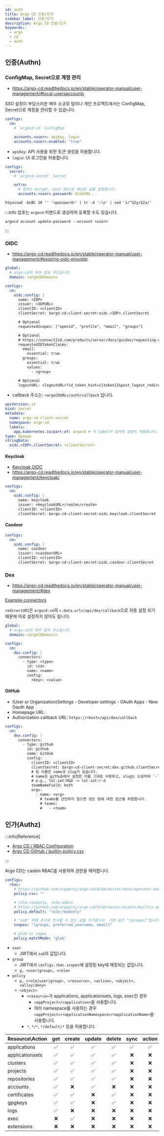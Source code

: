 ```yaml
---
id: auth
title: Argo CD 인증/인가
sidebar_label: 인증/인가
description: Argo CD 인증/인가
keywords:
  - argo
  - cd
  - auth
---
```


## 인증(Authn)

### ConfigMap, Secret으로 계정 관리

- https://argo-cd.readthedocs.io/en/stable/operator-manual/user-management/#local-usersaccounts

SSO 설정이 부담스러운 매우 소규모 팀이나 개인 프로젝트에서는 ConfigMap, Secret으로 계정을 관리할 수 있습니다.

```yaml title="argo-cd-values.yaml"
configs:
  cm:
    # `argocd-cm` ConfigMap

    accounts.<user>: apiKey, login
    accounts.<user>.enabled: "true"
```

- `apiKey`: API 사용을 위한 토큰 생성을 허용합니다.
- `login`: UI 로그인을 허용합니다.

```yaml title="argo-cd-values.yaml"
configs:
  secret:
    # `argocd-secret` Secret

    extra:
      # 암호는 bcrypt, cost 10으로 해싱된 값을 설정합니다.
      accounts.<user>.password: $2a$10$...
```

```shell
htpasswd -bnBC 10 '' '<password>' | tr -d ':\n' | sed 's/^$2y/$2a/'
```

:::info
암호는 `argocd` 커맨드로 생성하여 등록할 수도 있습니다.

```shell
argocd account update-password --account <user>
```

:::

### OIDC

- https://argo-cd.readthedocs.io/en/stable/operator-manual/user-management/#existing-oidc-provider

```yaml title="argo-cd-values.yaml"
global:
  # argo-cd의 외부 접속 주소입니다.
  domain: <argoCDDomain>

configs:
  cm:
    oidc.config: |
      name: <IDP>
      issuer: <IDPURL>
      clientID: <clientID>
      clientSecret: $argo-cd-client-secret:oidc.<IDP>.clientSecret

      # Optional
      requestedScopes: ["openid", "profile", "email", "groups"]

      # Optional
      # https://connect2id.com/products/server/docs/guides/requesting-openid-claims#claims-parameter
      requestedIDTokenClaims:
        email:
          essential: true
        groups:
          essential: true
          values:
            - <group>

      # Optional
      logoutURL: <logoutURL>?id_token_hint={{token}}&post_logout_redirect_uri={{logoutRedirectURL}}
```

- callback 주소는: `<argoCDURL>/auth/callback` 입니다.

```yaml
apiVersion: v1
kind: Secret
metadata:
  name: argo-cd-client-secret
  namespace: argo-cd
  labels:
    app.kubernetes.io/part-of: argocd # 이 label이 있어야 설정이 적용됩니다.
type: Opaque
stringData:
  oidc.<IDP>.clientSecret: <clientSecret>
```

#### Keycloak

- [Keycloak OIDC](/docs/mlops/mlops/auth/keycloak/openid-connect)
- https://argo-cd.readthedocs.io/en/stable/operator-manual/user-management/keycloak/

```yaml title="argo-cd-values.yaml"
configs:
  cm:
    oidc.config: |
      name: keycloak
      issuer: <keycloakURL>/realms/<realm>
      clientID: <clientID>
      clientSecret: $argo-cd-client-secret:oidc.keycloak.clientSecret
```

#### Casdoor

```yaml title="argo-cd-values.yaml"
configs:
  cm:
    oidc.config: |
      name: casdoor
      issuer: <casdoorURL>
      clientID: <clientID>
      clientSecret: $argo-cd-client-secret:oidc.casdoor.clientSecret
```

### Dex

- https://argo-cd.readthedocs.io/en/stable/operator-manual/user-management/#dex

[Example connectors](https://github.com/dexidp/website/tree/main/content/docs/connectors)

`redirectURI`은 `argocd-cm`의 `<.data.url>/api/dex/callback`으로 자동 설정 되기 때문에 따로 설정하지 않아도 됩니다.

```yaml title="argo-cd-values.yaml"
global:
  # argo-cd의 외부 접속 주소입니다.
  domain: <argoCDDomain>

configs:
  cm:
    dex.config: |
      connectors:
        - type: <type>
          id: <id>
          name: <name>
          config:
            <key>: <value>
```

#### GitHub

- (User or Organization)Settings - Developer settings - OAuth Apps - New Oauth App
- Homepage URL:
- Authorization callback URL: `https://<host>/api/dex/callback`

```yaml title="argo-cd-values.yaml"
configs:
  cm:
    dex.config: |
      connectors:
        - type: github
          id: github
          name: GitHub
          config:
            clientID: <clientID>
            clientSecret: $argo-cd-client-secret:dex.github.clientSecret
            # 팀 이름은 name과 slug가 있습니다.
            # name은 github에서 설정한 이름 그대로 사용하고, slug는 소문자와 `-`만으로 변환된 이름입니다.
            # e.g., lol-iot:R&D -> lol-iot:r-d
            teamNameField: both
            orgs:
              - name: <org>
                # teams를 선언하지 않으면 모든 팀에 대한 접근을 허용합니다.
                # teams:
                #   - <team>
```

## 인가(Authz)

:::info[Reference]

- [Argo CD / RBAC Configuration](https://argo-cd.readthedocs.io/en/stable/operator-manual/rbac/)
- [Argo CD GitHub / builtin-poilicy.csv](https://github.com/argoproj/argo-cd/blob/master/assets/builtin-policy.csv)

:::

Argo CD는 casbin RBAC를 사용하여 권한을 제어합니다.

```yaml title="argo-cd-values.yaml"
configs:
  rbac:
    # https://github.com/argoproj/argo-cd/blob/master/docs/operator-manual/rbac.md
    policy.csv: ""

    # role:readonly, role:admin
    # https://github.com/argoproj/argo-cd/blob/master/assets/builtin-policy.csv
    policy.default: "role:readonly"

    # "sub" 외에 추가로 인식할 수 있는 값을 추가합니다. 기본 값은 "[groups]"입니다.
    scopes: "[groups, preferred_username, email]"

    # glob or regex
    policy.matchMode: "glob"
```

- `user`
  - JWT에서 `sub`의 값입니다.
- `group`
  - JWT에서 `configs.rbac.scopes`에 설정된 key에 매칭되는 값입니다.
  - `g, <user|group>, <role>`
- `policy`
  - `p, <role|user|group>, <resource>, <action>, <object>, <alloy|deny>`
  - `<object>`
    - `<resource>`가 applications, applicationsets, logs, exec인 경우
      - `<appProject>/<application>`을 사용합니다.
      - 여러 namespace를 사용하는 경우 `<appProject>/<applicationNamespace>/<applicationName>`을 사용합니다.
    - `*`, `*/*`, `*/default/*` 등을 허용합니다.

| Resource\Action | get | create | update | delete | sync | action | override | invoke |
| --------------- | :-: | :----: | :----: | :----: | :--: | :----: | :------: | :----: |
| applications    | ✅  |   ✅   |   ✅   |   ✅   |  ✅  |   ✅   |    ✅    |   ❌   |
| applicationsets | ✅  |   ✅   |   ✅   |   ✅   |  ❌  |   ❌   |    ❌    |   ❌   |
| clusters        | ✅  |   ✅   |   ✅   |   ✅   |  ❌  |   ❌   |    ❌    |   ❌   |
| projects        | ✅  |   ✅   |   ✅   |   ✅   |  ❌  |   ❌   |    ❌    |   ❌   |
| repositories    | ✅  |   ✅   |   ✅   |   ✅   |  ❌  |   ❌   |    ❌    |   ❌   |
| accounts        | ✅  |   ❌   |   ✅   |   ❌   |  ❌  |   ❌   |    ❌    |   ❌   |
| certificates    | ✅  |   ✅   |   ❌   |   ✅   |  ❌  |   ❌   |    ❌    |   ❌   |
| gpgkeys         | ✅  |   ✅   |   ❌   |   ✅   |  ❌  |   ❌   |    ❌    |   ❌   |
| logs            | ✅  |   ❌   |   ❌   |   ❌   |  ❌  |   ❌   |    ❌    |   ❌   |
| exec            | ❌  |   ✅   |   ❌   |   ❌   |  ❌  |   ❌   |    ❌    |   ❌   |
| extensions      | ❌  |   ❌   |   ❌   |   ❌   |  ❌  |   ❌   |    ❌    |   ✅   |
